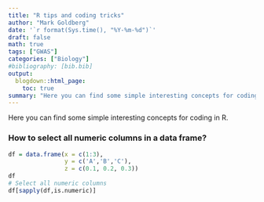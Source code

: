 ```yaml
---
title: "R tips and coding tricks"
author: "Mark Goldberg"
date: '`r format(Sys.time(), "%Y-%m-%d")`'
draft: false
math: true
tags: ["GWAS"]
categories: ["Biology"]
#bibliography: [bib.bib]
output:
  blogdown::html_page:
    toc: true
summary: "Here you can find some simple interesting concepts for coding in R."
---
```


Here you can find some simple interesting concepts for coding in R.

### How to select all numeric columns in a data frame?
```R
df = data.frame(x = c(1:3),
                y = c('A','B','C'),
                z = c(0.1, 0.2, 0.3))
df
# Select all numeric columns
df[sapply(df,is.numeric)]
```
